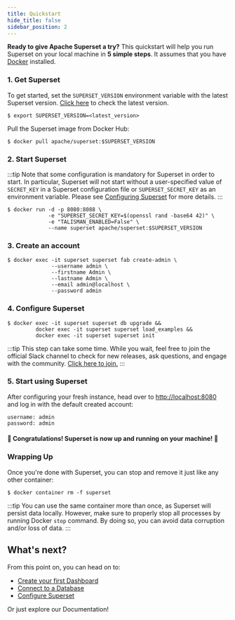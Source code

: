 ```yaml
---
title: Quickstart
hide_title: false
sidebar_position: 2
---
```


**Ready to give Apache Superset a try?** This quickstart will help you run Superset on your local machine in
**5 simple steps**. It assumes that you have [Docker](https://www.docker.com) installed.

### 1. Get Superset
To get started, set the `SUPERSET_VERSION` environment variable with the latest Superset version.
[Click here](https://github.com/apache/superset/releases) to check the latest version.

```
$ export SUPERSET_VERSION=<latest_version>
```

Pull the Superset image from Docker Hub:

```
$ docker pull apache/superset:$SUPERSET_VERSION
```

### 2. Start Superset
:::tip
Note that some configuration is mandatory for Superset in order to start. In particular, Superset will not start without
a user-specified value of `SECRET_KEY` in a Superset configuration file or `SUPERSET_SECRET_KEY` as an environment variable.
Please see [Configuring Superset](/docs/installation/configuring-superset/) for more details.
:::
```
$ docker run -d -p 8080:8088 \
             -e "SUPERSET_SECRET_KEY=$(openssl rand -base64 42)" \
             -e "TALISMAN_ENABLED=False" \
             --name superset apache/superset:$SUPERSET_VERSION
```

### 3. Create an account
```
$ docker exec -it superset superset fab create-admin \
              --username admin \
              --firstname Admin \
              --lastname Admin \
              --email admin@localhost \
              --password admin
```

### 4. Configure Superset
```
$ docker exec -it superset superset db upgrade &&
         docker exec -it superset superset load_examples &&
         docker exec -it superset superset init
```
:::tip
This step can take some time. While you wait, feel free to join the official Slack channel to check for new releases,
ask questions, and engage with the community.
[Click here to join.](http://bit.ly/join-superset-slack)
:::

### 5. Start using Superset
After configuring your fresh instance, head over to [http://localhost:8080](http://localhost:8080) and
log in with the default created account:
```
username: admin
password: admin
```

#### 🎉 Congratulations! Superset is now up and running on your machine! 🎉

### Wrapping Up
Once you're done with Superset, you can stop and remove it just like any other container:
```
$ docker container rm -f superset
```
:::tip
You can use the same container more than once, as Superset will persist data locally. However, make sure to properly stop all
processes by running Docker `stop` command. By doing so, you can avoid data corruption and/or loss of data.
:::

## What's next?

From this point on, you can head on to:
- [Create your first Dashboard](/docs/creating-charts-dashboards/creating-your-first-dashboard)
- [Connect to a Database](/docs/databases/installing-database-drivers)
- [Configure Superset](/docs/installation/configuring-superset/)

Or just explore our Documentation!
